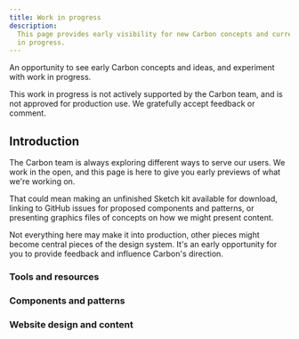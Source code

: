 ```yaml
---
title: Work in progress
description:
  This page provides early visibility for new Carbon concepts and current work
  in progress.
---
```


<PageDescription>

An opportunity to see early Carbon concepts and ideas, and experiment with work
in progress.

</PageDescription>

<InlineNotification>
  This work in progress is not actively supported by the Carbon team, and is not
  approved for production use. We gratefully accept feedback or comment.
</InlineNotification>

## Introduction

The Carbon team is always exploring different ways to serve our users. We work
in the open, and this page is here to give you early previews of what we're
working on.

That could mean making an unfinished Sketch kit available for download, linking
to GitHub issues for proposed components and patterns, or presenting graphics
files of concepts on how we might present content.

Not everything here may make it into production, other pieces might become
central pieces of the design system. It's an early opportunity for you to
provide feedback and influence Carbon's direction.

### Tools and resources

<CardGroup>
  <MiniCard title="Carbon mobile sketch kit" href="/" actionIcon="download" />
  <MiniCard title="Data visualization" href="/" actionIcon="download" />
</CardGroup>

### Components and patterns

<CardGroup>
  <MiniCard
    title="Tree view component"
    href="https://carbon-website-git-fork-designertyler-treeview03092020.carbon-design-system.now.sh/components/tree-view/usage"
  />
</CardGroup>

### Website design and content

<CardGroup>
  <MiniCard
    title="Information architecture"
    href="https://github.com/carbon-design-system/carbon-website/issues/1516"
  />
  <MiniCard title="Home page concepts" href="/" />
  <MiniCard
    title="Community index"
    href="https://carbon-website-git-fork-joshblack-feat-add-fuzzy-search-7ad4b3.carbon-design-system.vercel.app/community/component-index/"
  />
</CardGroup>
